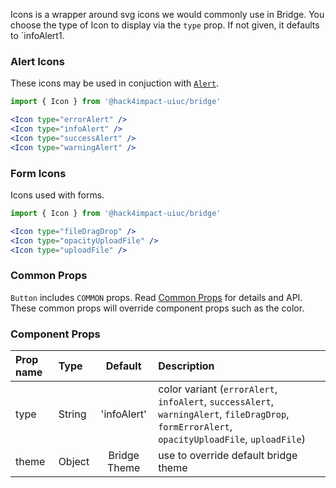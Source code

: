 


Icons is a wrapper around svg icons we would commonly use in Bridge. You choose the type of Icon to display via the `type` prop. If not given, it defaults to `infoAlert1.

### Alert Icons
These icons may be used in conjuction with [`Alert`](/components/alerts). 

<CodeExampleBox>
<Icon type="errorAlert" />
<Icon type="infoAlert" />
<Icon type="successAlert" />
<Icon type="warningAlert" />
</CodeExampleBox>


```jsx
import { Icon } from '@hack4impact-uiuc/bridge'

<Icon type="errorAlert" />
<Icon type="infoAlert" />
<Icon type="successAlert" />
<Icon type="warningAlert" />
```

### Form Icons
Icons used with forms.
<CodeExampleBox>
    <Icon type="fileDragDrop" />
    <Icon type="opacityUploadFile" />
    <Icon type="uploadFile" />
</CodeExampleBox>

```jsx
import { Icon } from '@hack4impact-uiuc/bridge'

<Icon type="fileDragDrop" />
<Icon type="opacityUploadFile" />
<Icon type="uploadFile" />
```

### Common Props
`Button` includes `COMMON` props. Read [Common Props](/components/common-props) for details and API. These common props will override component props such as the color.

### Component Props

| Prop name | Type | Default | Description |
| :- | :- | :-: | :- |
| type | String | 'infoAlert' | color variant (`errorAlert`, `infoAlert`, `successAlert`, `warningAlert`, `fileDragDrop`, `formErrorAlert`, `opacityUploadFile`, `uploadFile`) |
| theme | Object | Bridge Theme | use to override default bridge theme|
